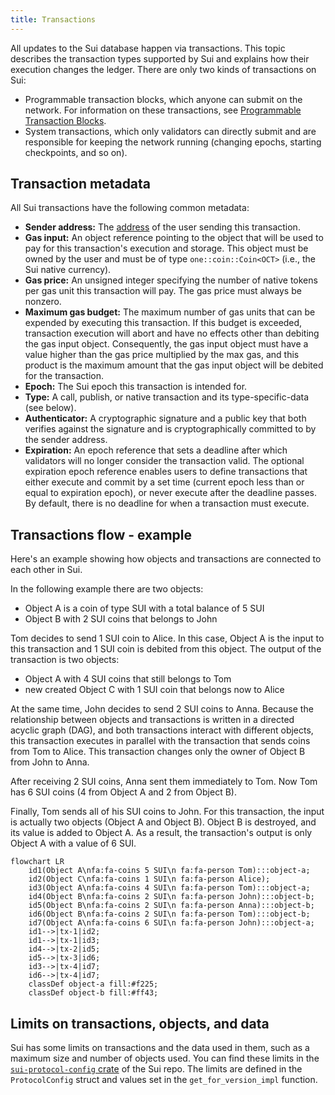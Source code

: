 ```yaml
---
title: Transactions
---
```


All updates to the Sui database happen via transactions. This topic describes the transaction types supported by Sui and explains how their execution changes the ledger.  There are only two kinds of transactions on Sui:

- Programmable transaction blocks, which anyone can submit on the network.  For information on these transactions, see [Programmable Transaction Blocks](./transactions/prog-txn-blocks.mdx).
- System transactions, which only validators can directly submit and are responsible for keeping the network running (changing epochs, starting checkpoints, and so on).

## Transaction metadata

All Sui transactions have the following common metadata:

- **Sender address:** The [address](guides/developer/getting-started/get-address.mdx) of the user sending this transaction.
- **Gas input:** An object reference pointing to the object that will be used to pay for this transaction's execution and storage. This object must be owned by the user and must be of type `one::coin::Coin<OCT>` (i.e., the Sui native currency).
- **Gas price:** An unsigned integer specifying the number of native tokens per gas unit this transaction will pay. The gas price must always be nonzero.
- **Maximum gas budget:** The maximum number of gas units that can be expended by executing this transaction. If this budget is exceeded, transaction execution will abort and have no effects other than debiting the gas input object. Consequently, the gas input object must have a value higher than the gas price multiplied by the max gas, and this product is the maximum amount that the gas input object will be debited for the transaction.
- **Epoch:** The Sui epoch this transaction is intended for.
- **Type:** A call, publish, or native transaction and its type-specific-data (see below).
- **Authenticator:** A cryptographic signature and a public key that both verifies against the signature and is cryptographically committed to by the sender address.
- **Expiration:** An epoch reference that sets a deadline after which validators will no longer consider the transaction valid. The optional expiration epoch reference enables users to define transactions that either execute and commit by a set time (current epoch less than or equal to expiration epoch), or never execute after the deadline passes. By default, there is no deadline for when a transaction must execute. 

## Transactions flow - example

Here's an example showing how objects and transactions are connected to each other in Sui.

In the following example there are two objects:
- Object A is a coin of type SUI with a total balance of 5 SUI
- Object B with 2 SUI coins that belongs to John

Tom decides to send 1 SUI coin to Alice. In this case, Object A is the input to this transaction and 1 SUI coin is debited from this object. The output of the transaction is two objects: 
- Object A with 4 SUI coins that still belongs to Tom
- new created Object C with 1 SUI coin that belongs now to Alice

At the same time, John decides to send 2 SUI coins to Anna. Because the relationship between objects and transactions is written in a directed acyclic graph (DAG), and both transactions interact with different objects, this transaction executes in parallel with the transaction that sends coins from Tom to Alice. This transaction changes only the owner of Object B from John to Anna.

After receiving 2 SUI coins, Anna sent them immediately to Tom. Now Tom has 6 SUI coins (4 from Object A and 2 from Object B).

Finally, Tom sends all of his SUI coins to John. For this transaction, the input is actually two objects (Object A and Object B). Object B is destroyed, and its value is added to Object A. As a result, the transaction's output is only Object A with a value of 6 SUI.

```mermaid
flowchart LR
    id1(Object A\nfa:fa-coins 5 SUI\n fa:fa-person Tom):::object-a;
    id2(Object C\nfa:fa-coins 1 SUI\n fa:fa-person Alice);
    id3(Object A\nfa:fa-coins 4 SUI\n fa:fa-person Tom):::object-a;
    id4(Object B\nfa:fa-coins 2 SUI\n fa:fa-person John):::object-b;
    id5(Object B\nfa:fa-coins 2 SUI\n fa:fa-person Anna):::object-b;
    id6(Object B\nfa:fa-coins 2 SUI\n fa:fa-person Tom):::object-b;
    id7(Object A\nfa:fa-coins 6 SUI\n fa:fa-person John):::object-a;
    id1-->|tx-1|id2;
    id1-->|tx-1|id3;
    id4-->|tx-2|id5;
    id5-->|tx-3|id6;
    id3-->|tx-4|id7;
    id6-->|tx-4|id7;
    classDef object-a fill:#f225;
    classDef object-b fill:#ff43;
```

## Limits on transactions, objects, and data

Sui has some limits on transactions and the data used in them, such as a maximum size and number of objects used. You can find these limits in the [`sui-protocol-config` crate](https://github.com/MystenLabs/sui/blob/main/crates/sui-protocol-config/src/lib.rs) of the Sui repo. The limits are defined in the `ProtocolConfig` struct and values set in the `get_for_version_impl` function.

